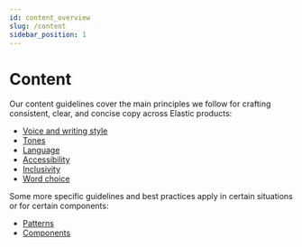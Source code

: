 ```yaml
---
id: content_overview
slug: /content
sidebar_position: 1
---
```


# Content

Our content guidelines cover the main principles we follow for crafting consistent, clear, and concise copy across Elastic products:

- [Voice and writing style](./style.mdx)
- [Tones](./adapt-tone.mdx)
- [Language](./language.mdx)
- [Accessibility](./accessibility.mdx)
- [Inclusivity](inclusivity.mdx)
- [Word choice](./word-choice.mdx)

Some more specific guidelines and best practices apply in certain situations or for certain components:

- [Patterns](../patterns/)
- [Components](../02_components/)